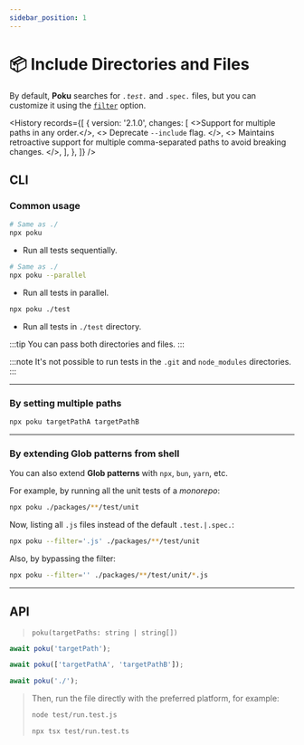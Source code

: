 ```yaml
---
sidebar_position: 1
---
```



# 📦 Include Directories and Files

By default, **Poku** searches for _`.test.`_ and `.spec.` files, but you can customize it using the [`filter`](/docs/documentation/poku/options/filter) option.

<History
  records={[
    {
      version: '2.1.0',
      changes: [
        <>Support for multiple paths in any order.</>,
        <>
          Deprecate <code>--include</code> flag.
        </>,
        <>
          Maintains retroactive support for multiple comma-separated paths to
          avoid breaking changes.
        </>,
      ],
    },
  ]}
/>

## CLI

### Common usage

```bash
# Same as ./
npx poku
```

- Run all tests sequentially.

```bash
# Same as ./
npx poku --parallel
```

- Run all tests in parallel.

```bash
npx poku ./test
```

- Run all tests in `./test` directory.

:::tip
You can pass both directories and files.
:::

:::note
It's not possible to run tests in the `.git` and `node_modules` directories.
:::

<hr />

### By setting multiple paths

```bash
npx poku targetPathA targetPathB
```

<hr />

### By extending Glob patterns from shell

You can also extend **Glob patterns** with `npx`, `bun`, `yarn`, etc.

For example, by running all the unit tests of a _monorepo_:

```sh
npx poku ./packages/**/test/unit
```

Now, listing all `.js` files instead of the default `.test.|.spec.`:

```sh
npx poku --filter='.js' ./packages/**/test/unit
```

Also, by bypassing the filter:

```sh
npx poku --filter='' ./packages/**/test/unit/*.js
```

<hr />

## API

> `poku(targetPaths: string | string[])`

```ts
await poku('targetPath');
```

```ts
await poku(['targetPathA', 'targetPathB']);
```

```ts
await poku('./');
```

<blockquote>

Then, run the file directly with the preferred platform, for example:

```bash
node test/run.test.js
```

```bash
npx tsx test/run.test.ts
```

</blockquote>
